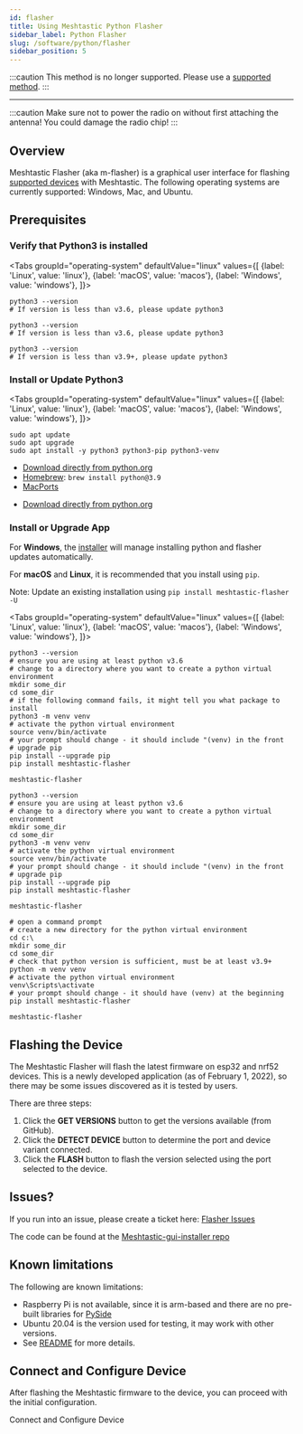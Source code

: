 ```yaml
---
id: flasher
title: Using Meshtastic Python Flasher
sidebar_label: Python Flasher
slug: /software/python/flasher
sidebar_position: 5
---
```



:::caution
This method is no longer supported. Please use a [supported method](/docs/getting-started/flashing-firmware/esp32).
:::

***

:::caution
Make sure not to power the radio on without first attaching the antenna! You could damage the radio chip!
:::

## Overview

Meshtastic Flasher (aka m-flasher) is a graphical user interface for flashing [supported devices](/docs/hardware/devices/tbeam/) with Meshtastic.
The following operating systems are currently supported: Windows, Mac, and Ubuntu.

## Prerequisites

### Verify that Python3 is installed

<Tabs
groupId="operating-system"
defaultValue="linux"
values={[
{label: 'Linux', value: 'linux'},
{label: 'macOS', value: 'macos'},
{label: 'Windows', value: 'windows'},
]}>
<TabItem value="linux">

```shell title="Check python3 version"
python3 --version
# If version is less than v3.6, please update python3
```

</TabItem>
<TabItem value="macos">

```shell title="Check python3 version"
python3 --version
# If version is less than v3.6, please update python3
```

</TabItem>
<TabItem value="windows">

```shell title="Check python3 version"
python3 --version
# If version is less than v3.9+, please update python3
```

</TabItem>
</Tabs>

### Install or Update Python3

<Tabs
groupId="operating-system"
defaultValue="linux"
values={[
{label: 'Linux', value: 'linux'},
{label: 'macOS', value: 'macos'},
{label: 'Windows', value: 'windows'},
]}>
<TabItem value="linux">

```shell title="Install python3, pip, and venv"
sudo apt update
sudo apt upgrade
sudo apt install -y python3 python3-pip python3-venv
```

</TabItem>
<TabItem value="macos">

- [Download directly from python.org](https://www.python.org/downloads/macos/)
- [Homebrew](https://brew.sh/): `brew install python@3.9`
- [MacPorts](https://www.macports.org/)

</TabItem>
<TabItem value="windows">

- [Download directly from python.org](https://www.python.org/downloads/windows/)

</TabItem>
</Tabs>

### Install or Upgrade App

For **Windows**, the [installer](https://github.com/meshtastic/Meshtastic-gui-installer/releases/download/winapp1.0.3/meshtastic-flasher.zip) will manage installing python and flasher updates automatically.

For **macOS** and **Linux**, it is recommended that you install using `pip`.

Note: Update an existing installation using `pip install meshtastic-flasher -U`

<Tabs
groupId="operating-system"
defaultValue="linux"
values={[
{label: 'Linux', value: 'linux'},
{label: 'macOS', value: 'macos'},
{label: 'Windows', value: 'windows'},
]}>
<TabItem value="linux">

```shell title="Install Meshtastic Flasher"
python3 --version
# ensure you are using at least python v3.6
# change to a directory where you want to create a python virtual environment
mkdir some_dir
cd some_dir
# if the following command fails, it might tell you what package to install
python3 -m venv venv
# activate the python virtual environment
source venv/bin/activate
# your prompt should change - it should include "(venv) in the front
# upgrade pip
pip install --upgrade pip
pip install meshtastic-flasher
```

```shell title="Running Meshtastic Flasher"
meshtastic-flasher
```

  </TabItem>
  <TabItem value="macos">

```shell title="Install Meshtastic Flasher"
python3 --version
# ensure you are using at least python v3.6
# change to a directory where you want to create a python virtual environment
mkdir some_dir
cd some_dir
python3 -m venv venv
# activate the python virtual environment
source venv/bin/activate
# your prompt should change - it should include "(venv) in the front
# upgrade pip
pip install --upgrade pip
pip install meshtastic-flasher
```

```shell title="Running Meshtastic Flasher"
meshtastic-flasher
```

  </TabItem>
  <TabItem value="windows">

```shell title="Install Meshtastic Flasher"
# open a command prompt
# create a new directory for the python virtual environment
cd c:\
mkdir some_dir
cd some_dir
# check that python version is sufficient, must be at least v3.9+
python -m venv venv
# activate the python virtual environment
venv\Scripts\activate
# your prompt should change - it should have (venv) at the beginning
pip install meshtastic-flasher
```

```shell title="Running Meshtastic Flasher"
meshtastic-flasher
```

  </TabItem>
</Tabs>

## Flashing the Device

The Meshtastic Flasher will flash the latest firmware on esp32 and nrf52 devices. This is a newly developed application (as of February 1, 2022), so there may be some issues discovered as it is tested by users.

There are three steps:

1. Click the **GET VERSIONS** button to get the versions available (from GitHub).
2. Click the **DETECT DEVICE** button to determine the port and device variant connected.
3. Click the **FLASH** button to flash the version selected using the port selected to the device.

## Issues?

If you run into an issue, please create a ticket here: [Flasher Issues](https://github.com/meshtastic/Meshtastic-gui-installer/issues)

The code can be found at the [Meshtastic-gui-installer repo](https://github.com/meshtastic/Meshtastic-gui-installer)

## Known limitations

The following are known limitations:

- Raspberry Pi is not available, since it is arm-based and there are no pre-built libraries for [PySide](https://wiki.qt.io/Qt_for_Python)
- Ubuntu 20.04 is the version used for testing, it may work with other versions.
- See [README](https://github.com/meshtastic/Meshtastic-gui-installer/blob/master/README.md) for more details.

## Connect and Configure Device

After flashing the Meshtastic firmware to the device, you can proceed with the initial configuration.

<div className="indexCtasBody">
  <Link
    className={"button button--outline button--lg cta--button"}
    to={"/docs/getting-started/initial-config"}
  >
    Connect and Configure Device
  </Link>
</div>
